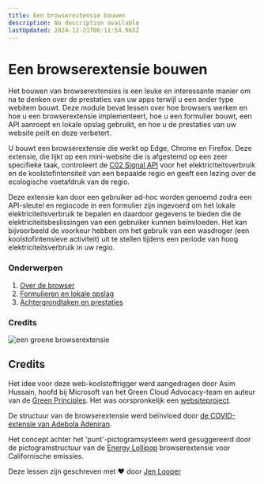 ```yaml
---
title: Een browserextensie bouwen
description: No description available
lastUpdated: 2024-12-21T06:11:54.965Z
---
```


# Een browserextensie bouwen

Het bouwen van browserextensies is een leuke en interessante manier om na te denken over de prestaties van uw apps terwijl u een ander type webitem bouwt. Deze module bevat lessen over hoe browsers werken en hoe u een browserextensie implementeert, hoe u een formulier bouwt, een API aanroept en lokale opslag gebruikt, en hoe u de prestaties van uw website peilt en deze verbetert.

U bouwt een browserextensie die werkt op Edge, Chrome en Firefox. Deze extensie, die lijkt op een mini-website die is afgestemd op een zeer specifieke taak, controleert de [C02 Signal API](https://www.co2signal.com) voor het elektriciteitsverbruik en de koolstofintensiteit van een bepaalde regio en geeft een lezing over de ecologische voetafdruk van de regio.

Deze extensie kan door een gebruiker ad-hoc worden genoemd zodra een API-sleutel en regiocode in een formulier zijn ingevoerd om het lokale elektriciteitsverbruik te bepalen en daardoor gegevens te bieden die de elektriciteitsbeslissingen van een gebruiker kunnen beïnvloeden. Het kan bijvoorbeeld de voorkeur hebben om het gebruik van een wasdroger (een koolstofintensieve activiteit) uit te stellen tijdens een periode van hoog elektriciteitsverbruik in uw regio.

### Onderwerpen

1. [Over de browser](../1-about-browsers/translations/README.nl.md)
2. [Formulieren en lokale opslag](../2-forms-browsers-local-storage/translations/README.nl.md)
3. [Achtergrondtaken en prestaties](../3-background-tasks-and-performance/translations/README.nl.md)

### Credits

![een groene browserextensie](../extension-screenshot.png)

## Credits

Het idee voor deze web-koolstoftrigger werd aangedragen door Asim Hussain, hoofd bij Microsoft van het Green Cloud Advocacy-team en auteur van de [Green Principles](https://principles.green/). Het was oorspronkelijk een [websiteproject](https://github.com/jlooper/green).

De structuur van de browserextensie werd beïnvloed door [de COVID-extensie van Adebola Adeniran](https://github.com/onedebos/covtension).

Het concept achter het 'punt'-pictogramsysteem werd gesuggereerd door de pictogramstructuur van de [Energy Lollipop](https://energylollipop.com/) browserextensie voor Californische emissies.

Deze lessen zijn geschreven met ♥ door [Jen Looper](https://www.twitter.com/jenlooper)


